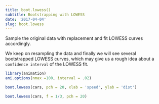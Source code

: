 ```yaml
---
title: boot.lowess()
subtitle: Bootstrapping with LOWESS
date: '2017-04-04'
slug: boot.lowess
---
```


Sample the original data with replacement and fit LOWESS curves accordingly.

We keep on resampling the data and finally we will see several bootstrapped
LOWESS curves, which may give us a rough idea about a `confidence interval`
of the LOWESS fit.
 
```r
library(animation)
ani.options(nmax =100, interval = .02)

boot.lowess(cars, pch = 20, xlab = 'speed', ylab = 'dist')

```

```r
boot.lowess(cars, f = 1/3, pch = 20)
```
